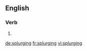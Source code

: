 
==English==

===Verb===
{{head|en|present participle}}

# {{present participle of|splurge|lang=en}}

[[de:splurging]]
[[fr:splurging]]
[[vi:splurging]]